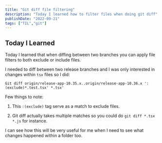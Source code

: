 ```yaml
---
title: "Git diff file filtering"
description: "Today I learned how to filter files when doing git diff"
publishDate: "2022-09-21"
tags: ["TIL","git"]
---
```

## Today I Learned

Today I learned that when diffing between two branches you can apply file filters to both exclude or include files.

I needed to diff between two release branches and I was only interested in changes within `tsx` files so I did:

`Git diff origin/release-app-10.35.x..origin/release-app-10.36.x ':(exclude)*.test.tsx' *.tsx'`


Few things to note:

1) This `:(exclude)` tag serve as a match to exclude files.

2) Git diff actually takes multiple matches so you could do `git diff *.tsx *.js` for instance.


I can see how this will be very useful for me when I need to see what changes happened within a folder too.




